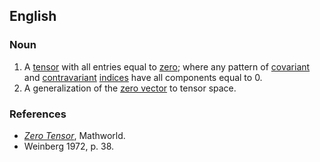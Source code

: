 ==English==
{{wikipedia|List of zero terms}}

===Noun===
{{en-noun}}

# A [[tensor]] with all entries equal to [[zero]]; where any pattern of [[covariant]] and [[contravariant]] [[indices]] have all components equal to 0.
# A generalization of the [[zero vector]] to tensor space.

===References===
* ''[http://mathworld.wolfram.com/ZeroTensor.html Zero Tensor]'', Mathworld.
* Weinberg 1972, p. 38.